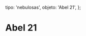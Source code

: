 
  tipo: 'nebulosas',
  objeto: 'Abel 21',
};

# Abel 21

<Imagen
  src="registro/abel-21_20121000_user_556_medusa_pa.jpg"
  fecha="20121000"
/>